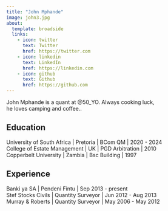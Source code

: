 ---
title: "John Mphande"
image: john3.jpg
about:
  template: broadside
  links:
    - icon: twitter
      text: Twitter
      href: https://twitter.com
    - icon: linkedin
      text: LinkedIn
      href: https://linkedin.com
    - icon: github
      text: Github
      href: https://github.com
---

John Mphande is a quant at @50_YO. Always cooking luck,  \
he loves camping and coffee..

## Education

University of South Africa \| Pretoria \| BCom QM \| 2020 - 2024  \
College of Estate Management \| UK \| PGD Arbitration | 2010\
Copperbelt University \| Zambia | Bsc Building | 1997

## Experience

Banki ya SA \| Pendeni Fintu \| Sep 2013 - present\
Stef Stocks Civils \| Quantity Surveyor \| Jun 2012 - Aug 2013\
Murray & Roberts \| Quantity Surveyor \| May 2006 - May 2012
